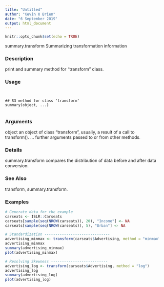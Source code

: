 ---
title: "Untitled"
author: "Kevin O Brien"
date: "6 September 2019"
output: html_document
---

```{r setup, include=FALSE}
knitr::opts_chunk$set(echo = TRUE)
```


summary.transform Summarizing transformation information

### Description 

print and summary method for "transform" class.

### Usage 
<pre><code>

## S3 method for class 'transform'
summary(object, ...)

</code></pre>
### Arguments
 
object an object of class "transform", usually, a result of a call to transform().
... further arguments passed to or from other methods.

### Details 

summary.transform compares the distribution of data before and after data conversion.

### See Also
 
transform, summary.transform.

### Examples
```{r}

# Generate data for the example
carseats <- ISLR::Carseats
carseats[sample(seq(NROW(carseats)), 20), "Income"] <- NA
carseats[sample(seq(NROW(carseats)), 5), "Urban"] <- NA
```

```{r}
# Standardization ------------------------------
advertising_minmax <- transform(carseats$Advertising, method = "minmax")
advertising_minmax
summary(advertising_minmax)
plot(advertising_minmax)
```
```{r}
# Resolving Skewness --------------------------
advertising_log <- transform(carseats$Advertising, method = "log")
advertising_log
summary(advertising_log)
plot(advertising_log)
```

